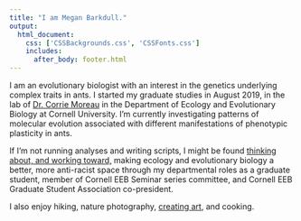 ```yaml
---
title: "I am Megan Barkdull."
output: 
  html_document:
    css: ['CSSBackgrounds.css', 'CSSFonts.css']
    includes:
      after_body: footer.html
---
```


<!-- This adds my headshot, floating to the left of the text and with 20 pixels of padding around it.  -->

<script>
   $(document).ready(function() {
     $head = $('#header');
     $head.prepend('<img src=\"headshot.jpeg\" style=\"float: left;width: 300px;padding: 20px\"/>')
   });
</script>

I am an evolutionary biologist with an interest in the genetics underlying complex traits in ants. I started my graduate studies in August 2019, in the lab of [Dr. Corrie Moreau](http://www.moreaulab.entomology.cornell.edu/people/corrie-moreau/) in the Department of Ecology and Evolutionary Biology at Cornell University. I'm currently investigating patterns of molecular evolution associated with different manifestations of phenotypic plasticity in ants. 

If I’m not running analyses and writing scripts, I might be found [thinking about, and working toward,](https://docs.google.com/document/d/1CmyBVG3H-OBqUIomPKoBPwLVUdLC1WWtvhH836ZeJ7o/edit?usp=sharing) making ecology and evolutionary biology a better, more anti-racist space through my departmental roles as a graduate student, member of Cornell EEB Seminar series committee, and Cornell EEB Graduate Student Association co-president. 

I also enjoy hiking, nature photography, [creating art](art.html), and cooking. 
